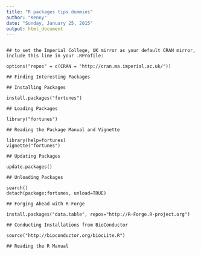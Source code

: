 ```yaml
---
title: "R packages tips dummies"
author: "Kenny"
date: "Sunday, January 25, 2015"
output: html_document
---
```


```
 
## to set the Imperial College, UK mirror as your default CRAN mirror, include this line in your .RProfile:
 
options("repos" = c(CRAN = "http://cran.ma.imperial.ac.uk/"))
 
## Finding Interesting Packages
 
## Installing Packages
 
install.packages("fortunes")
 
## Loading Packages
 
library("fortunes")
 
## Reading the Package Manual and Vignette
 
library(help=fortunes)
vignette("fortunes")
 
## Updating Packages
 
update.packages()
 
## Unloading Packages
 
search()
detach(package:fortunes, unload=TRUE)
 
## Forging Ahead with R-Forge
 
install.packages("data.table", repos="http://R-Forge.R-project.org")
 
## Conducting Installations from BioConductor
 
source("http://bioconductor.org/biocLite.R")
 
## Reading the R Manual

```
